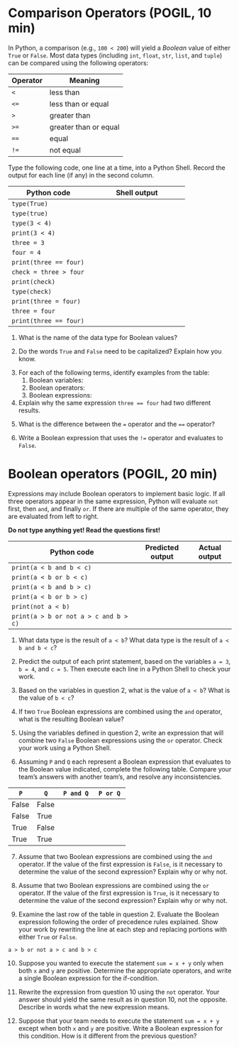 # Comparison Operators (POGIL, 10 min)

In Python, a comparison (e.g., `100 < 200`) will yield a *Boolean* value of either `True` or `False`. Most data types (including `int`, `float`, `str`, `list`, and `tuple`) can be compared using the following operators:

| Operator | Meaning                |
|----------|------------------------|
| `<`      | less than              |
| `<=`     | less than or equal     |
| `>`      | greater than           |
| `>=`     | greater than or equal  |
| `==`     | equal                  |
| `!=`     | not equal              |

Type the following code, one line at a time, into a Python Shell. Record the output for each line (if any) in the second column.

| Python code              | Shell output                  |
|--------------------------|-------------------------------|
| `type(True)`             | \TextField[width=2.5cm, name=comp_ans1]{}  |
| `type(true)`             | \TextField[width=2.5cm, name=comp_ans2]{}  |
| `type(3 < 4)`            | \TextField[width=2.5cm, name=comp_ans3]{}  |
| `print(3 < 4)`           | \TextField[width=2.5cm, name=comp_ans4]{}  |
| `three = 3`              | \TextField[width=2.5cm, name=comp_ans5]{}  |
| `four = 4`               | \TextField[width=2.5cm, name=comp_ans6]{}  |
| `print(three == four)`   | \TextField[width=2.5cm, name=comp_ans7]{}  |
| `check = three > four`   | \TextField[width=2.5cm, name=comp_ans8]{}  |
| `print(check)`           | \TextField[width=2.5cm, name=comp_ans9]{}  |
| `type(check)`            | \TextField[width=2.5cm, name=comp_ans10]{} |
| `print(three = four)`    | \TextField[width=2.5cm, name=comp_ans11]{} |
| `three = four`           | \TextField[width=2.5cm, name=comp_ans12]{} |
| `print(three == four)`   | \TextField[width=2.5cm, name=comp_ans13]{} |

1. What is the name of the data type for Boolean values? 

\TextField[width=\linewidth, name=comp_ans14]{}
   <!-- bool -->

2. Do the words `True` and `False` need to be capitalized? Explain how you know.

\TextField[width=\linewidth, name=comp_ans15]{}
   <!-- Yes, because type(true) resulted in NameError: name 'true' is not defined. -->

3. For each of the following terms, identify examples from the table:
   1. Boolean variables: \TextField[width=3.5cm, name=comp_ans16]{}
      <!-- check -->
   2. Boolean operators:  \TextField[width=3.5cm, name=comp_ans17]{}
      <!-- <, ==, > -->
   3. Boolean expressions:  \TextField[width=2.5cm, name=comp_ans18]{}
      <!-- 3 < 4, three == four, three > four -->

4. Explain why the same expression `three == four` had two different results.  

\TextField[multiline=true, width=\linewidth, height=3.75em, name=comp_ans19]{}
   <!-- The two variables were initially different values, so the first comparison was False. But later on, the value of four was assigned to three, so the second comparison was True. -->

5. What is the difference between the `=` operator and the `==` operator?

\TextField[multiline=true, width=\linewidth, height=2.5em, name=comp_ans20]{}
   <!-- The = operator assigns a value to a variable, and the == operator compares two values. -->

6. Write a Boolean expression that uses the `!=` operator and evaluates to `False`.  

\TextField[width=\linewidth, name=comp_ans21]{}
   <!-- 5 != 5 -->

# Boolean operators (POGIL, 20 min)

Expressions may include Boolean operators to implement basic logic. If all three operators appear in the same expression, Python will evaluate `not` first, then `and`, and finally `or`. If there are multiple of the same operator, they are evaluated from left to right.

**Do not type anything yet! Read the questions first!**

| Python code                               | Predicted output | Actual output |
|-------------------------------------------|------------------|---------------|
| `print(a < b and b < c)`                  | \TextField[width=2.5cm, name=bool_ops1]{}  | \TextField[width=2.5cm, name=bool_ops2]{}  |
| `print(a < b or b < c)`                   | \TextField[width=2.5cm, name=bool_ops3]{}  | \TextField[width=2.5cm, name=bool_ops4]{}  |
| `print(a < b and b > c)`                  | \TextField[width=2.5cm, name=bool_ops5]{}  | \TextField[width=2.5cm, name=bool_ops6]{}  |
| `print(a < b or b > c)`                   | \TextField[width=2.5cm, name=bool_ops7]{}  | \TextField[width=2.5cm, name=bool_ops8]{}  |
| `print(not a < b)`                        | \TextField[width=2.5cm, name=bool_ops9]{}  | \TextField[width=2.5cm, name=bool_ops10]{} |
| `print(a > b or not a > c and b > c)`     | \TextField[width=2.5cm, name=bool_ops11]{} | \TextField[width=2.5cm, name=bool_ops12]{} |

1. What data type is the result of `a < b`? What data type is the result of `a < b and b < c`?  

\TextField[width=\linewidth, name=bool_ans30]{}
   <!-- The type of each is `bool`; both are Boolean expressions. -->

2. Predict the output of each print statement, based on the variables `a = 3`, `b = 4`, and `c = 5`. Then execute each line in a Python Shell to check your work.

3. Based on the variables in question 2, what is the value of `a < b`? What is the value of `b < c`?  

\TextField[width=\linewidth, name=bool_ans31]{}
   <!-- They are both true. -->

4. If two `True` Boolean expressions are combined using the `and` operator, what is the resulting Boolean value?  

\TextField[width=\linewidth, name=bool_ans32]{}
   <!-- True and True is True. -->

5. Using the variables defined in question 2, write an expression that will combine two `False` Boolean expressions using the `or` operator. Check your work using a Python Shell.  

\TextField[width=\linewidth, name=bool_ans33]{}
   <!-- `a > b or a > c` -->

6. Assuming `P` and `Q` each represent a Boolean expression that evaluates to the Boolean value indicated, complete the following table. Compare your team's answers with another team's, and resolve any inconsistencies.

| `P`    | `Q`    | `P and Q` | `P or Q` |
|--------|--------|-----------|----------|
| False  | False  | \TextField[width=2.5cm, name=bool_ops13]{} | \TextField[width=2.5cm, name=bool_ops14]{} |
| False  | True   | \TextField[width=2.5cm, name=bool_ops15]{} | \TextField[width=2.5cm, name=bool_ops16]{} |
| True   | False  | \TextField[width=2.5cm, name=bool_ops17]{} | \TextField[width=2.5cm, name=bool_ops18]{} |
| True   | True   | \TextField[width=2.5cm, name=bool_ops19]{} | \TextField[width=2.5cm, name=bool_ops20]{} |

7. Assume that two Boolean expressions are combined using the `and` operator. If the value of the first expression is `False`, is it necessary to determine the value of the second expression? Explain why or why not.  

\TextField[width=\linewidth, name=bool_ans34]{}
   <!-- It is unnecessary, because "false and anything" is false. -->

8. Assume that two Boolean expressions are combined using the `or` operator. If the value of the first expression is `True`, is it necessary to determine the value of the second expression? Explain why or why not.  

\TextField[width=\linewidth, name=bool_ans35]{}
   <!-- It is unnecessary, because "true or anything" is true. -->

9.  Examine the last row of the table in question 2. Evaluate the Boolean expression following the order of precedence rules explained. Show your work by rewriting the line at each step and replacing portions with either `True` or `False`.

   ```
   a > b or not a > c and b > c
   ```

\TextField[multiline=true, width=\linewidth, height=5em, name=bool_ans36]{}
   <!--
   ```
   False or not a > c and b > c
   False or not False and b > c
   False or True and b > c
   False or True and False
   False or False
   False
   ```
   -->

10. Suppose you wanted to execute the statement `sum = x + y` only when both `x` and `y` are positive. Determine the appropriate operators, and write a single Boolean expression for the if-condition.  

\TextField[width=\linewidth, name=bool_ans37]{}
    <!-- `x > 0 and y > 0` -->

11. Rewrite the expression from question 10 using the `not` operator. Your answer should yield the same result as in question 10, not the opposite. Describe in words what the new expression means.  

\TextField[multiline=true, width=\linewidth, height=2.5em, name=bool_ans38]{}
    <!-- `not (x <= 0 or y <= 0)`
    In other words, "both x and y are positive" is equivalent to "neither x nor y is negative/zero". -->

12. Suppose that your team needs to execute the statement `sum = x + y` except when both `x` and `y` are positive. Write a Boolean expression for this condition. How is it different from the previous question?  

\TextField[multiline=true, width=\linewidth, height=3.75em, name=bool_ans39]{}
    <!-- `not (x > 0 and y > 0)`
    To represent "except when" logic, we simply negate the original condition. The previous question negated each of the operators as well, which is known as De Morgan's law. -->

